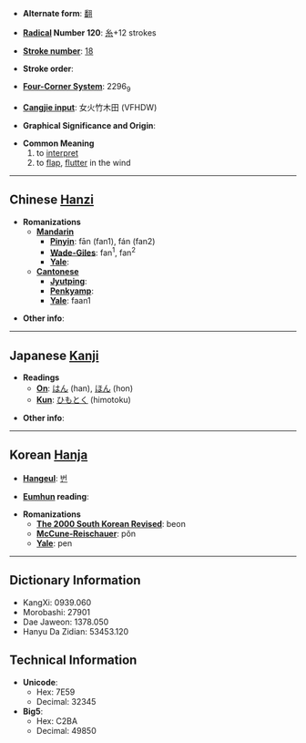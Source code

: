 * '''Alternate form''': [[翻]]

* '''[[Wiktionary:Chinese radical index| Radical]] Number 120''': [[Wiktionary:Chinese radical index 糸|糸]]+12 strokes

* '''[[Wiktionary:Chinese total strokes index|Stroke number]]''': [[Wiktionary:Chinese total strokes index 18|18]]

* '''Stroke order''': 

* '''[[Wiktionary:Chinese four corner index|Four-Corner System]]''': 2296<sub>9</sub>

* '''[[Wiktionary:Chinese Cangjie index|Cangjie input]]''': 女火竹木田 (VFHDW)

* '''Graphical Significance and Origin''': 

* '''Common Meaning'''
*#to [[interpret]]
*# to [[flap]], [[flutter]] in the wind

----

== Chinese [[Hanzi]] ==

* '''Romanizations'''
** '''[[Mandarin]]'''
*** '''[[Pinyin]]''': fān (fan1), fán (fan2)
*** '''[[Wade-Giles]]''': fan<sup>1</sup>, fan<sup>2</sup>
*** '''[[Yale]]''': 
** '''[[Cantonese]]'''
*** '''[[Jyutping]]''':
*** '''[[Penkyamp]]''': 
*** '''[[Yale]]''': faan1

* '''Other info''': 

----

== Japanese [[Kanji]] ==

* '''Readings'''
** '''[[On]]''': [[はん]] (han), [[ほん]] (hon)
** '''[[Kun]]''': [[ひもとく]] (himotoku)

* '''Other info''':  

----

== Korean [[Hanja]] ==

* '''[[Hangeul]]''': [[번]]

* '''[[Eumhun]] reading''': 

* '''Romanizations'''
** '''[[The 2000 South Korean Revised Romanization|The 2000 South Korean Revised]]''': beon
** '''[[McCune-Reischauer]]''': pŏn
** '''[[Yale]]''': pen

----

== Dictionary Information ==

* KangXi: 0939.060
* Morobashi: 27901
* Dae Jaweon: 1378.050
* Hanyu Da Zidian: 53453.120

== Technical Information ==

* '''Unicode''':
** Hex: 7E59
** Decimal: 32345
* '''Big5''':
** Hex: C2BA
** Decimal: 49850
